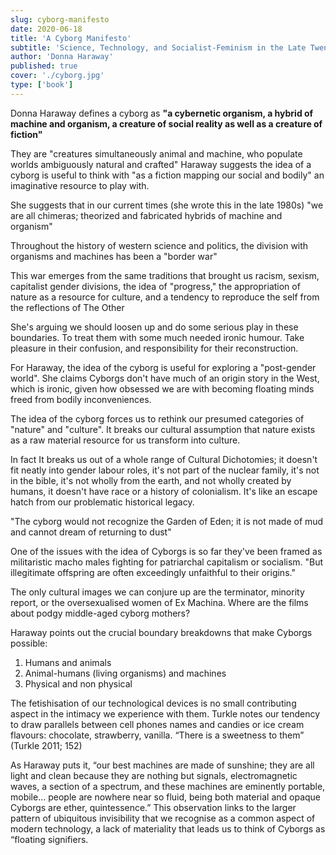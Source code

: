 ```yaml
---
slug: cyborg-manifesto
date: 2020-06-18
title: 'A Cyborg Manifesto'
subtitle: 'Science, Technology, and Socialist-Feminism in the Late Twentieth Century'
author: 'Donna Haraway'
published: true
cover: './cyborg.jpg'
type: ['book']
---
```


Donna Haraway defines a cyborg as **"a cybernetic organism, a hybrid of machine and organism, a creature of social reality as well as a creature of fiction"**

They are "creatures simultaneously animal and machine, who populate worlds ambiguously natural and crafted"
Haraway suggests the idea of a cyborg is useful to think with "as a fiction mapping our social and bodily" an imaginative resource to play with.

She suggests that in our current times (she wrote this in the late 1980s) "we are all chimeras; theorized and fabricated hybrids of machine and organism"

Throughout the history of western science and politics, the division with organisms and machines has been a "border war"

This war emerges from the same traditions that brought us racism, sexism, capitalist gender divisions, the idea of "progress," the appropriation of nature as a resource for culture, and a tendency to reproduce the self from the reflections of The Other

She's arguing we should loosen up and do some serious play in these boundaries. To treat them with some much needed ironic humour. Take pleasure in their confusion, and responsibility for their reconstruction.

For Haraway, the idea of the cyborg is useful for exploring a "post-gender world". 
She claims Cyborgs don't have much of an origin story in the West, which is ironic, given how obsessed we are with becoming floating minds freed from bodily inconveniences.

The idea of the cyborg forces us to rethink our presumed categories of "nature" and "culture". It breaks our cultural assumption that nature exists as a raw material resource for us transform into culture.

In fact It breaks us out of a whole range of Cultural Dichotomies; it doesn't fit neatly into gender labour roles, it's not part of the nuclear family, it's not in the bible, it's not wholly from the earth, and not wholly created by humans, it doesn't have race or a history of colonialism. It's like an escape hatch from our problematic historical legacy.

"The cyborg would not recognize the Garden of Eden; it is not made of mud and cannot dream of returning to dust"

One of the issues with the idea of Cyborgs is so far they've been framed as militaristic macho males fighting for patriarchal capitalism or socialism. "But illegitimate offspring are often exceedingly unfaithful to their origins."

The only cultural images we can conjure up are the terminator, minority report, or the oversexualised women of Ex Machina.
Where are the films about podgy middle-aged cyborg mothers?

Haraway points out the crucial boundary breakdowns that make Cyborgs possible:
1. Humans and animals
2. Animal-humans (living organisms) and machines
3. Physical and non physical

The fetishisation of our technological devices is no small contributing aspect in the intimacy we experience with them. Turkle notes our tendency to draw parallels between cell phones names and candies or ice cream flavours: chocolate, strawberry, vanilla. “There is a sweetness to them” (Turkle 2011; 152)

As Haraway puts it, “our best machines are made of sunshine; they are all light and clean because they are nothing but signals, electromagnetic waves, a section of a spectrum, and these machines are eminently portable, mobile... people are nowhere near so fluid, being both material and opaque Cyborgs are ether, quintessence.” This observation links to the larger pattern of ubiquitous invisibility that we recognise as a common aspect of modern technology, a lack of materiality that leads us to think of Cyborgs as “floating signifiers.